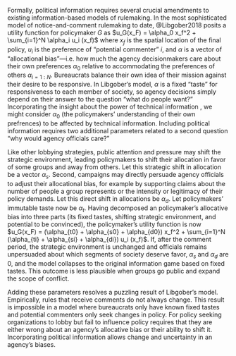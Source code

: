 Formally, political information requires several crucial amendments to
existing information-based models of rulemaking. In the most
sophisticated model of notice-and-comment rulemaking to date,
@Libgober2018 posits a utility function for policymaker $G$ as
$u_G(x_F) = \alpha_0 x_f^2 + \sum_{i=1}^N \alpha_i u_i (x_f)$ where
$x_f$ is the spatial location of the final policy, $u_i$ is the
preference of "potential commenter" $i$, and
$\alpha$ is a vector of "allocational bias"---i.e. how much the agency decisionmakers
care about their own preferences $\alpha_0$ relative to accommodating the
preferences of others $\alpha_{i=1:N}$. Bureaucrats balance their own
idea of their mission against their desire to be responsive. In
Libgober's model, $\alpha$ is a fixed "taste" for responsiveness to each
member of society, so agency decisions simply depend on their answer to
the question "what do people want?"
Incorporating the insight about the power of technical information , we might consider $\alpha_0$ (the policymakers' understanding of their own prefrences) to be affected by technical information. Including political information
requires two additional parameters related to a second question "why
would agency officials care?" <!--CITE THIS IN EJ CHAPTER--> 

Like other lobbying strategies, public attention and pressure may shift the
strategic environment, leading policymakers to shift their allocation in
favor of some groups and away from others. Let this strategic shift in allocation be a
vector $\alpha_s$. Second, campaigns may directly persuade agency officials to
adjust their allocational bias, for example by supporting claims about
the number of people a group represents or the intensity or legitimacy
of their policy demands. Let this direct shift in allocations be $\alpha_d$. Let policymakers' immutable taste now be $\alpha_t$. Having decomposed an policymaker's
allocative bias into three parts (its fixed tastes, shifting strategic
environment, and potential to be convinced), the policymaker's utility
function is now
$u_G(x_F) =  (\alpha_{t0} + \alpha_{s0} + \alpha_{d0}) x_f^2 + \sum_{i=1}^N (\alpha_{ti} + \alpha_{si} + \alpha_{di}) u_i (x_f)$.
If, after the comment period, the strategic environment is
unchanged and officials remains unpersuaded about which segments of society
deserve favor, $\alpha_s$ and $\alpha_d$ are 0, and the model collapses
to the original information game based on fixed tastes. This outcome is less
plausible when groups go public and expand the scope of conflict.

Adding these parameters resolves a puzzling result of Libgober's
model. Empirically, rules that receive comments do not always change.
This result is impossible in a model where bureaucrats only have known
fixed tastes and potential commenters only seek changes in policy. For
policy seeking organizations to lobby but fail to influence policy
requires that they are either wrong about an agency's allocative bias
or their ability to shift it. Incorporating political information allows
change and uncertainty in an agency's biases. 